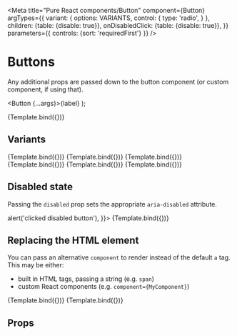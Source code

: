 

<Meta
  title="Pure React components/Button"
  component={Button}
  argTypes={{
    variant: {
      options: VARIANTS,
      control: {
        type: 'radio',
      }
    },
    children: {table: {disable: true}},
    onDisabledClick: {table: {disable: true}},
  }}
  parameters={{
    controls: {sort: 'requiredFirst'}
  }}
/>

# Buttons

Any additional props are passed down to the button component (or custom component, if
using that).

  <Button {...args}>{label}</Button>
);

<Canvas>
  <Story name="Extra props" args={{title: 'Title attribute', label: 'Hover me'}}>
    {Template.bind({})}
  </Story>
</Canvas>

## Variants

<Canvas>
  <Story name="Default" args={{label: 'Default'}}>
    {Template.bind({})}
  </Story>
  <Story name="Primary" args={{label: 'Primary', variant: 'primary'}}>
    {Template.bind({})}
  </Story>
  <Story name="Secondary" args={{label: 'Secondary', variant: 'secondary'}}>
    {Template.bind({})}
  </Story>
  <Story name="Danger" args={{label: 'Danger', variant: 'danger'}}>
    {Template.bind({})}
  </Story>
  <Story name="Anchor" args={{label: 'Anchor', variant: 'anchor'}}>
    {Template.bind({})}
  </Story>
  <Story name="Invisible" args={{label: 'Invisible', variant: 'invisible'}}>
    {Template.bind({})}
  </Story>
</Canvas>

## Disabled state

Passing the `disabled` prop sets the appropriate `aria-disabled` attribute.

<Canvas>
  <Story name="Disabled" args={{
    disabled: true,
    onDisabledClick: () => alert('clicked disabled button'),
  }}>
    {Template.bind({})}
  </Story>
</Canvas>

## Replacing the HTML element

You can pass an alternative `component` to render instead of the default `a` tag. This
may be either:

* built in HTML tags, passing a string (e.g. `span`)
* custom React components (e.g. `component={MyComponent}`)

<Canvas>
  <Story name="CustomComponent" args={{
    component: 'div',
    value: 'div element',
  }}>
    {Template.bind({})}
  </Story>
  <Story name="Link" args={{label: 'Link', component: Anchor}}>
    {Template.bind({})}
  </Story>
</Canvas>

## Props

<Props of={Button} />
